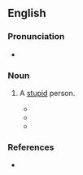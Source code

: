 ==English==

===Pronunciation===
* {{audio|en-au-dumb bunny.ogg|Audio (AU)|lang=en}}

===Noun===
{{en-noun|dumb bunnies}}

# {{lb|en|slang|US}} A [[stupid]] person.
#* {{quote-book|year=1998|title=411 Joseph: A Play in Two Acts |author=Frawley Becker |page=|lang=en |ISBN=087129883X|passage=And one day he pulls me out of the tenth grade to go work with him in the same shop, cutting patterns! Ao I can make some gelt! (''Angry'') ''From the tenth grade!'' No wonder I'm such a '''dumb bunny'''! While my brother Jules is finishing college, ready to become a chiropodist!}}
#* {{quote-book|year=2007|title=Pivotal Moments in Nursing|author=Beth Houser, ‎Kathy Player |page=107|lang=en |ISBN=1930538197|passage=Grayce had a nursing instructor who “labeled” students and grouped them in unflattering ways. Grayce was put in the “'''dumb bunny'''” category. }}
#* {{quote-book|year=2015|title=Get In Trouble: Stories |author=Kelly Link |page=159|lang=en |ISBN=1925095576|passage=His tone was dismissive. As if, Bunnatine, you '''dumb bunny'''.}}

===References===
* {{R:OneLook}}